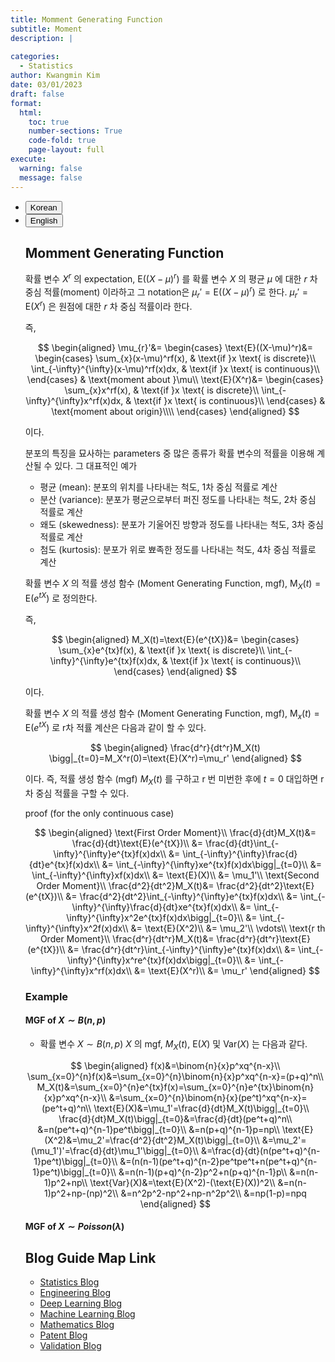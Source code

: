 ```yaml
---
title: Momment Generating Function
subtitle: Moment
description: | 
 
categories:
  - Statistics
author: Kwangmin Kim
date: 03/01/2023
draft: false
format: 
  html:
    toc: true
    number-sections: True
    code-fold: true
    page-layout: full
execute: 
  warning: false
  message: false
---
```


<ul class="nav nav-pills" id="language-tab" role="tablist">
  <li class="nav-item" role="presentation">
    <button class="nav-link active" id="Korean-tab" data-bs-toggle="tab" data-bs-target="#Korean" type="button" role="tab" aria-controls="Korean" aria-selected="true">Korean</button>
  </li>
  <li class="nav-item" role="presentation">
    <button class="nav-link" id="English-tab" data-bs-toggle="tab" data-bs-target="#English" type="button" role="tab" aria-controls="knitr" aria-selected="false">English</button>
  </li>

<div class="tab-content" id="language-tabcontent">

<div class="tab-pane fade  show active" id="Korean" role="tabpanel" aria-labelledby="Korean-tab">

::: {#Korean .tab-pane .fade .show .active role="tabpanel" aria-labelledby="Korean-tab"}



## Momment Generating Function

::: {#def-moment}

확률 변수 $X^r$ 의 expectation, $\text{E}((X-\mu)^r)$ 를 확률 변수 $X$ 의 평균 $\mu$ 에 대한 $r$ 차 중심 적률(moment) 이라하고 그 notation은 $\mu_r'=\text{E}((X-\mu)^r)$ 로 한다.
$\mu_r'=\text{E}(X^r)$ 은 원점에 대한 $r$ 차 중심 적률이라 한다.

즉,

$$
\begin{aligned}
  \mu_{r}'&= 
    \begin{cases}
      \text{E}((X-\mu)^r)&=
        \begin{cases}
          \sum_{x}(x-\mu)^rf(x), & \text{if }x \text{ is discrete}\\
          \int_{-\infty}^{\infty}(x-\mu)^rf(x)dx, & \text{if }x \text{ is continuous}\\
        \end{cases} & \text{moment about }\mu\\
      \text{E}(X^r)&=
        \begin{cases}
          \sum_{x}x^rf(x), & \text{if }x \text{ is discrete}\\
          \int_{-\infty}^{\infty}x^rf(x)dx, & \text{if }x \text{ is continuous}\\
        \end{cases} & \text{moment about origin}\\\\
    \end{cases}  
\end{aligned}
$$ 

이다. 

:::



분포의 특징을 묘사하는 parameters 중 많은 종류가 확률 변수의 적률을 이용해 계산될 수 있다. 그 대표적인 예가

* 평균 (mean): 분포의 위치를 나타내는 척도, 1차 중심 적률로 계산
* 분산 (variance): 분포가 평균으로부터 퍼진 정도를 나타내는 척도, 2차 중심 적률로 계산
* 왜도 (skewedness): 분포가 기울어진 방향과 정도를 나타내는 척도, 3차 중심 적률로 계산
* 첨도 (kurtosis): 분포가 위로 뾰족한 정도를 나타내는 척도, 4차 중심 적률로 계산


::: {#def-mgf}

확률 변수 $X$ 의 적률 생성 함수 (Moment Generating Function, mgf), $\text{M}_X(t) =\text{E}(e^{tX})$ 로 정의한다.

즉,

$$
\begin{aligned}
  M_X(t)=\text{E}(e^{tX})&=
        \begin{cases}
          \sum_{x}e^{tx}f(x), & \text{if }x \text{ is discrete}\\
          \int_{-\infty}^{\infty}e^{tx}f(x)dx, & \text{if }x \text{ is continuous}\\
        \end{cases} 
\end{aligned}
$$ 

이다. 

:::


::: {#thm-mgf}

확률 변수 $X$ 의 적률 생성 함수 (Moment Generating Function, mgf), $\text{M}_x(t) =\text{E}(e^{tX})$ 로 r차 적률 계산은 다음과 같이 할 수 있다.

$$
\begin{aligned}
  \frac{d^r}{dt^r}M_X(t) \bigg|_{t=0}=M_X^r(0)=\text{E}(X^r)=\mu_r'
\end{aligned}
$$ 

이다. 즉, 적률 생성 함수 (mgf) $M_X(t)$ 를 구하고 r 번 미번한 후에 $t=0$ 대입하면 r차 중심 적률을 구할 수 있다.

proof (for the only continuous case) 

$$
\begin{aligned}
  \text{First Order Moment}\\
  \frac{d}{dt}M_X(t)&= \frac{d}{dt}\text{E}(e^{tX})\\
    &=  \frac{d}{dt}\int_{-\infty}^{\infty}e^{tx}f(x)dx\\
    &=  \int_{-\infty}^{\infty}\frac{d}{dt}e^{tx}f(x)dx\\
    &=  \int_{-\infty}^{\infty}xe^{tx}f(x)dx\bigg|_{t=0}\\
    &=  \int_{-\infty}^{\infty}xf(x)dx\\
    &=  \text{E}(X)\\
    &=  \mu_1'\\
  \text{Second Order Moment}\\
  \frac{d^2}{dt^2}M_X(t)&= \frac{d^2}{dt^2}\text{E}(e^{tX})\\
    &=  \frac{d^2}{dt^2}\int_{-\infty}^{\infty}e^{tx}f(x)dx\\
    &=  \int_{-\infty}^{\infty}\frac{d}{dt}xe^{tx}f(x)dx\\
    &=  \int_{-\infty}^{\infty}x^2e^{tx}f(x)dx\bigg|_{t=0}\\
    &=  \int_{-\infty}^{\infty}x^2f(x)dx\\
    &=  \text{E}(X^2)\\
    &=  \mu_2'\\
  \vdots\\
  \text{r th Order Moment}\\
  \frac{d^r}{dt^r}M_X(t)&= \frac{d^r}{dt^r}\text{E}(e^{tX})\\
    &=  \frac{d^r}{dt^r}\int_{-\infty}^{\infty}e^{tx}f(x)dx\\
    &=  \int_{-\infty}^{\infty}x^re^{tx}f(x)dx\bigg|_{t=0}\\
    &=  \int_{-\infty}^{\infty}x^rf(x)dx\\
    &=  \text{E}(X^r)\\
    &=  \mu_r'
\end{aligned}
$$

:::

### Example

#### MGF of $X\sim B(n,p)$

* 확률 변수 $X \sim B(n,p)$ $X$ 의 mgf, $M_X(t)$, $\text{E}(X)$ 및 $\text{Var}(X)$ 는 다음과 같다.

$$
\begin{aligned}
  f(x)&=\binom{n}{x}p^xq^{n-x}\\
  \sum_{x=0}^{n}f(x)&=\sum_{x=0}^{n}\binom{n}{x}p^xq^{n-x}=(p+q)^n\\
  M_X(t)&=\sum_{x=0}^{n}e^{tx}f(x)=\sum_{x=0}^{n}e^{tx}\binom{n}{x}p^xq^{n-x}\\
        &=\sum_{x=0}^{n}\binom{n}{x}(pe^t)^xq^{n-x}=(pe^t+q)^n\\
  \text{E}(X)&=\mu_1'=\frac{d}{dt}M_X(t)\bigg|_{t=0}\\
  \frac{d}{dt}M_X(t)\bigg|_{t=0}&=\frac{d}{dt}(pe^t+q)^n\\
    &=n(pe^t+q)^{n-1}pe^t\bigg|_{t=0}\\
    &=n(p+q)^{n-1}p=np\\
  \text{E}(X^2)&=\mu_2'=\frac{d^2}{dt^2}M_X(t)\bigg|_{t=0}\\
    &=\mu_2'=(\mu_1')'=\frac{d}{dt}\mu_1'\bigg|_{t=0}\\
    &=\frac{d}{dt}(n(pe^t+q)^{n-1}pe^t)\bigg|_{t=0}\\
    &=(n(n-1)(pe^t+q)^{n-2}pe^tpe^t+n(pe^t+q)^{n-1}pe^t)\bigg|_{t=0}\\
    &=n(n-1)(p+q)^{n-2}p^2+n(p+q)^{n-1}p\\
    &=n(n-1)p^2+np\\
  \text{Var}(X)&=\text{E}(X^2)-(\text{E}(X))^2\\
    &=n(n-1)p^2+np-(np)^2\\
    &=n^2p^2-np^2+np-n^2p^2\\
    &=np(1-p)=npq
\end{aligned}
$$


#### MGF of $X\sim Poisson(\lambda)$

:::

</div>


## Blog Guide Map Link

* [Statistics Blog](../guide_map/index.qmd)
* [Engineering Blog](../../Engineering/guide_map/index.qmd)
* [Deep Learning Blog](../../DL/guide_map/index.qmd)
* [Machine Learning Blog](../../ML/guide_map/index.qmd)
* [Mathematics Blog](../../Mathmatics/guide_map/index.qmd)
* [Patent Blog](../../Patent/guide_map/index.qmd)
* [Validation Blog](../../Validation/guide_map/index.qmd)



